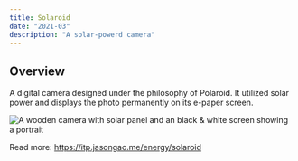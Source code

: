 ```yaml
---
title: Solaroid
date: "2021-03"
description: "A solar-powerd camera"
---
```


## Overview

A digital camera designed under the philosophy of Polaroid. It utilized solar power and displays the photo permanently on its e-paper screen.

![A wooden camera with solar panel and an black & white screen showing a portrait](solaroid.jpeg)

Read more: <https://itp.jasongao.me/energy/solaroid>
